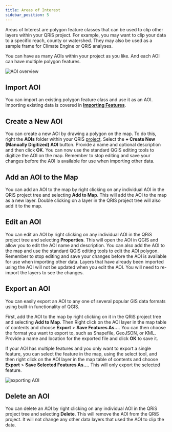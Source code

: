 ```yaml
---
title: Areas of Interest
sidebar_position: 5
---
```


Areas of Interest are polygon feature classes that can be used to clip other layers within your QRiS project. For example, you may want to clip your data to a specific reach, county or watershed. They may also be used as a sample frame for Climate Engine or QRiS analyses.

You can have as many AOIs within your project as you like. And each AOI can have multiple polygon features.

![AOI overview](/images/software-help/aoi-overview.png)

## Import AOI 

You can import an existing polygon feature class and use it as an AOI. Importing existing data is covered in **[Importing Features](/software-help/importing-features/)**.

## Create a New AOI

You can create a new AOI by drawing a polygon on the map. To do this, right the **AOIs** folder within your QRIS [project](/software-help/projects). Select the **+ Create New (Manually Digitized) AOI** button. Provide a name and optional description and then click **OK**. You can now use the standard QGIS editing tools to digitize the AOI on the map. Remember to stop editing and save your changes before the AOI is available for use when importing other data.

## Add an AOI to the Map

You can add an AOI to the map by right clicking on any individual AOI in the QRiS project tree and selecting **Add to Map**. This will add the AOI to the map as a new layer. Double clicking on a layer in the QRIS project tree will also add it to the map.

## Edit an AOI

You can edit an AOI by right clicking on any individual AOI in the QRiS project tree and selecting **Properties**. This will open the AOI in QGIS and allow you to edit the AOI name and description. You can also add the AOI to the map and use the standard QGIS editing tools to edit the AOI polygon. Remember to stop editing and save your changes before the AOI is available for use when importing other data. Layers that have already been imported using the AOI will not be updated when you edit the AOI. You will need to re-import the layers to see the changes.

## Export an AOI

You can easily export an AOI to any one of several popular GIS data formats using built-in functionality of QGIS.

First, add the AOI to the map by right clicking on it in the QRiS project tree and selecting **Add to Map**. Then Right click on the AOI layer in the map table of contents and choose **Export** > **Save Features As...**. You can then choose the format you want to export to, such as Shapefile, GeoJSON, or KML. Provide a name and location for the exported file and click **OK** to save it.

If your AOI has multiple features and you only want to export a single feature, you can select the feature in the map, using the select tool, and then right click on the AOI layer in the map table of contents and choose **Export** > **Save Selected Features As...**. This will only export the selected feature.

![exporting AOI](/images/software-help/exporting_aoi.gif)

## Delete an AOI

You can delete an AOI by right clicking on any individual AOI in the QRiS project tree and selecting **Delete**. This will remove the AOI from the QRiS project. It will not change any other data layers that used the AOI to clip the data.

